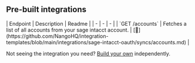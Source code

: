
## Pre-built integrations

<AccordionGroup>


<Accordion title="Accounts">
| Endpoint | Description | Readme |
| - | - | - |
| `GET /accounts` | Fetches a list of all accounts from your sage intacct account. | [🔗](https://github.com/NangoHQ/integration-templates/blob/main/integrations/sage-intacct-oauth/syncs/accounts.md) |
</Accordion>

</AccordionGroup>

<Tip>Not seeing the integration you need? [Build your own](https://docs.nango.dev/guides/platform/functions) independently.</Tip>
